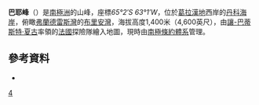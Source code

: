 {{Coord|65|2|S|63|1|W|source:GNIS|display=title}}

'''巴耶峰'''（{{lang-en|'''Bayt Peak'''}}）是[[南極洲|南極洲]]的山峰，座標''65°2′S 63°1′W''，位於[[葛拉漢地|葛拉漢地]]西岸的[[丹科海岸|丹科海岸]]，俯瞰[[弗蘭德雷斯灣|弗蘭德雷斯灣]]的[[布里安灣|布里安灣]]，海拔高度1,400米（4,600英尺），由[[讓-巴蒂斯特·夏古|讓-巴蒂斯特·夏古]]率領的[[法國|法國]]探險隊繪入地圖，現時由[[南極條約體系|南極條約體系]]管理。

==參考資料==
* {{usgs-gazetteer|id=1094}}

{{DEFAULTSORT:Bayet Peak}}
[[Category:海拔1000公尺至1999公尺的南極洲山峰|4]]


{{DancoCoast-geo-stub}}